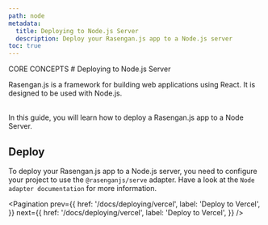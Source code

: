 ```yaml
---
path: node
metadata:
  title: Deploying to Node.js Server
  description: Deploy your Rasengan.js app to a Node.js server
toc: true
---
```



<span className="text-[12px] font-mono-regular text-foreground/60">
  CORE CONCEPTS
</span>
# Deploying to Node.js Server

Rasengan.js is a framework for building web applications using React. It is designed to be used with Node.js.

<br />
In this guide, you will learn how to deploy a Rasengan.js app to a Node Server.

## Deploy 

To deploy your Rasengan.js app to a Node.js server, you need to configure your project to use the `@rasenganjs/serve` adapter.
Have a look at the <Link to="/packages/serve">`Node adapter documentation`</Link> for more information.


<Pagination 
  prev={{
    href: '/docs/deploying/vercel',
    label: 'Deploy to Vercel',
  }}
  next={{
    href: '/docs/deploying/vercel',
    label: 'Deploy to Vercel',
  }}
/>